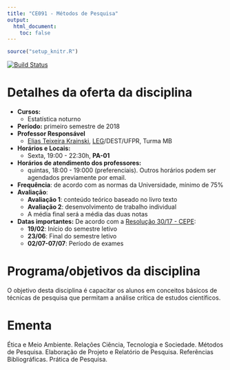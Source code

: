 ```yaml
---
title: "CE091 - Métodos de Pesquisa"
output:
  html_document:
    toc: false
---
```


```r
source("setup_knitr.R")
```

[![Build Status](https://travis-ci.org/leg-ufpr/ce091.svg?branch=master)](https://travis-ci.org/leg-ufpr/ce001)

<!-- <div class="alert alert-danger" role="alert"> -->
<!-- **AVISO:** -->
<!-- </div> -->

# Detalhes da oferta da disciplina

- **Cursos:**
  - Estatística noturno
- **Período:** primeiro semestre de 2018
- **Professor Responsável**
  - [Elias Teixeira Krainski][], [LEG][]/DEST/UFPR, Turma MB
- **Horários e Locais:**
  - Sexta, 19:00 - 22:30h, **PA-01**
- **Horários de atendimento dos professores:**
    - quintas, 18:00 - 19:000 (preferenciais). Outros horários
      podem ser agendados previamente por email.
- **Frequência**: de acordo com as normas da Universidade, mínimo de 75%
- **Avaliação**: 
  - **Avaliação 1**: conteúdo teórico baseado no livro texto 
  - **Avaliação 2**: desenvolvimento de trabalho individual 
  - A média final será a média das duas notas 
- **Datas importantes:** De acordo com a [Resolução 30/17 - CEPE][]:
    - **19/02**: Início do semestre letivo
    - **23/06**: Final do semestre letivo
    - **02/07-07/07**: Período de exames

# Programa/objetivos da disciplina

O objetivo desta disciplina é capacitar os alunos em conceitos básicos
de técnicas de pesquisa que permitam a análise crítica de estudos científicos. 

# Ementa 

Ética e Meio Ambiente. Relações Ciência, Tecnologia e Sociedade. Métodos de Pesquisa. Elaboração de Projeto e Relatório de Pesquisa. Referências Bibliográficas. Prática de Pesquisa.

 
<!-- links -->

[Elias Teixeira Krainski]: http://www.leg.ufpr.br/~elias/
[LEG]: http://www.leg.ufpr.br
[Resolução 30/17 - CEPE]: http://www.est.ufpr.br/calendario/cepe3017.pdf
